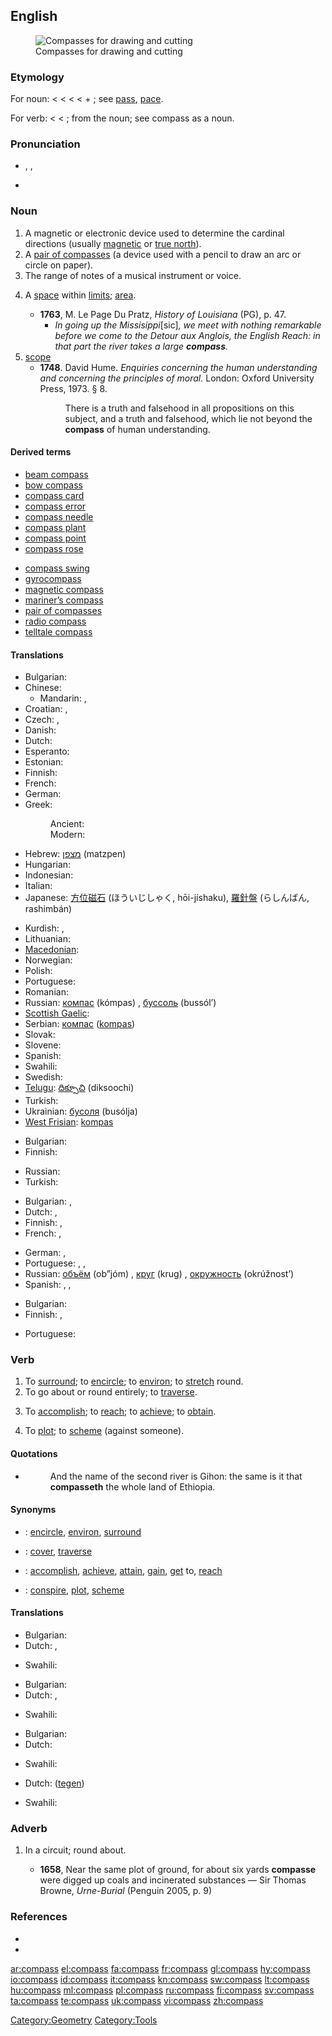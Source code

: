 {{wikipedia}}
==English==
[[Image:Zirkel.jpg|thumb|Compasses for drawing and cutting]]

===Etymology===
For noun: < {{etyl|enm}} {{term|compas||a circle, circuit, limit, form, a mathematical instrument}} < {{etyl|fro}} {{term|compas}} < {{etyl|ML.}} {{term|compassus||a circle, a circuit}} < {{etyl|la}} {{term|com-||together}} + {{term|passus||a pace, step, later a pass, way, route}}; see [[pass]], [[pace]].

For verb: < {{etyl|enm}} {{term|compassen||to go around, make a circuit, draw a circle, contrive, intend}} < {{etyl|fro}} {{term|compasser}}; from the noun; see compass as a noun.

===Pronunciation===
* {{enPR|kŭmʹpəs}}, {{IPA|/ˈkʌm.pəs/}}, {{SAMPA|/kVm.p@s/}}
* {{audio|en-us-compass.ogg|Audio (US)}}

===Noun===
{{en-noun|es}}

# A magnetic or electronic device used to determine the cardinal directions (usually [[Magnetic North|magnetic]] or [[true north]]).
# A [[pair of compasses]] (a device used with a pencil to draw an arc or circle on paper).
# The range of notes of a musical instrument or voice.
# {{obsolete}} A [[space]] within [[limit]]s; [[area]].
#* '''1763''', M. Le Page Du Pratz, ''History of Louisiana'' (PG), p. 47.
#** ''In going up the Missisippi ''[sic]'', we meet with nothing remarkable before we come to the Detour aux Anglois, the English Reach: in that part the river takes a large '''compass'''.''
# [[scope]]
#* '''1748'''.  David Hume.  ''Enquiries concerning the human understanding and concerning the principles of moral.'' London: Oxford University Press, 1973.  § 8.
#*: There is a truth and falsehood in all propositions on this subject, and a truth and falsehood, which lie not beyond the '''compass''' of human understanding.

====Derived terms====
{{top2}}
* [[beam compass]]
* [[bow compass]]
* [[compass card]]
* [[compass error]]
* [[compass needle]]
* [[compass plant]]
* [[compass point]]
* [[compass rose]]
{{mid2}}
* [[compass swing]]
* [[gyrocompass]]
* [[magnetic compass]]
* [[mariner’s compass]]
* [[pair of compasses]]
* [[radio compass]]
* [[telltale compass]]
{{bottom2}}

====Translations====
{{trans-top|navigational compass}}
* Bulgarian: {{t-|bg|компас|m|tr=kompas}}
* Chinese:
** Mandarin: {{t-|cmn|指南針|sc=Hani}}, {{t-|cmn|指南针|tr=zhǐnánzhēn|sc=Hani}}
* Croatian: {{t-|hr|kompas|m|alt=kòmpas}}, {{t+|hr|busola|f|alt=bùsola}}
* Czech: {{t-|cs|kompas|m}}, {{t+|cs|buzola|f}}
* Danish: {{t-|da|kompas|n}}
* Dutch: {{t+|nl|kompas|n}}
* Esperanto: {{t-|eo|kompaso|xs=Esperanto}}
* Estonian: {{t-|et|kompass}}
* Finnish: {{t+|fi|kompassi}}
* French: {{t+|fr|boussole|f}}
* German: {{t+|de|Kompass|m}}
* Greek:
*: Ancient: {{tø|grc|πυξίς|f|tr=pyksis|xs=Ancient Greek}}
*: Modern: {{t+|el|πυξίδα|f|tr=piksíδa}}
* Hebrew: [[מצפן]] (matzpen) {{m}}
* Hungarian: {{t+|hu|iránytű}}
* Indonesian: {{t+|id|kompas|xs=Indonesian}}
* Italian: {{t+|it|bussola|f}}
* Japanese: [[方位磁石]] (ほういじしゃく, hōi-jíshaku), [[羅針盤]] (らしんばん, rashimbán)
{{trans-mid}}
* Kurdish: {{ku-Arab|[[پیشاندار]]}}, {{ku-Arab|[[قبله‌نامه‌]]}}
* Lithuanian: {{t|lt|kompasas|m|xs=Lithuanian}}
* [[Macedonian]]: {{t-|mk|компас|m|tr=kómpas}}
* Norwegian: {{t-|no|kompass|c}}
* Polish: {{t+|pl|kompas|m}}
* Portuguese: {{t+|pt|bússola|f}}
* Romanian: {{t-|ro|busolă|f}}
* Russian: [[компас]] (kómpas) {{m}}, [[буссоль]] (bussól’) {{f}}
* [[Scottish Gaelic]]: {{t-|gd|cairt-iùil|f|xs=Scottish Gaelic}}
* Serbian: [[компас]] ([[kompas]]) {{m}}
* Slovak: {{t-|sk|kompas|m}}
* Slovene: {{t+|sl|kompas|m}}
* Spanish: {{t+|es|brújula|f}}
* Swahili: {{t+|sw|bikari|xs=Swahili}}
* Swedish: {{t+|sv|kompass|c}}
* [[Telugu]]: [[దిక్సూచి]] (diksoochi)
* Turkish: {{t+|tr|pusula}}
* Ukrainian: [[бусоля]] (busólja) {{m}}
* [[West Frisian]]: [[kompas]] {{n}}
{{trans-bottom}}

{{trans-see|pair of compasses}}

{{trans-top|range of notes of a musical instrument or voice}}
* Bulgarian: {{t|bg|обхват|m}}
* Finnish: {{t-|fi|ääniala}}
{{trans-mid}}
* Russian: {{t|ru|диапазон|m|tr=diapazón}}
* Turkish: {{t|tr|diyapazon}}
{{trans-bottom}}

{{trans-top|area}}
* Bulgarian: {{t+|bg|област|f}},  {{t|bg|обхват|m}}
* Dutch: {{t-|nl|omvang|m}}, {{t+|nl|bereik|n}}
* Finnish: {{t+|fi|alue}}, {{t+|fi|ala}}
* French: {{t+|fr|portée|f}}, {{t+|fr|étendue|f}}
{{trans-mid}}
* German: {{t+|de|Umfang|m}}, {{t-|de|Umkreis|m}}
* Portuguese: {{t+|pt|área|f}}, {{t-|pt|âmbito|m}}, {{t+|pt|alcance|m}}
* Russian: [[объём]] (ob”jóm) {{m}}, [[круг]] (krug) {{m}}, [[окружность]] (okrúžnost’) {{f}}
* Spanish: {{t+|es|área|f}}, {{t-|es|ámbito|m}}, {{t-|es|alcance|m}}
{{trans-bottom}}

{{trans-top|scope}}
* Bulgarian: {{t|bg|обхват|m}}
* Finnish: {{t+|fi|alue}}, {{t+|fi|ala}}
{{trans-mid}}
* Portuguese: {{t+|pt|limite|m}}
{{trans-bottom}}

===Verb===
{{en-verb|compass|es}}

# To [[surround]]; to [[encircle]]; to [[environ]]; to [[stretch]] round.
# To go about or round entirely; to [[traverse]].
# {{rfv-sense}} To [[accomplish]]; to [[reach]]; to [[achieve]]; to [[obtain]].
# {{rfv-sense}} To [[plot]]; to [[scheme]] (against someone).

====Quotations====
* {{RQ:Authorized Version|Genesis|2|13}}
*: And the name of the second river is Gihon: the same is it that '''compasseth''' the whole land of Ethiopia.

====Synonyms====
* {{italbrac|surround}}: [[encircle]], [[environ]], [[surround]]
* {{italbrac|go about or around entirely}}: [[cover]], [[traverse]]
* {{italbrac|accomplish}}: [[accomplish]], [[achieve]], [[attain]], [[gain]], [[get]] to, [[reach]]
* {{italbrac|plot (against someone)}}: [[conspire]], [[plot]], [[scheme]]

====Translations====
{{trans-top|surround}}
* Bulgarian: {{t|bg|заобикалям}}
* Dutch: {{t+|nl|beslaan}}, {{t+|nl|omvatten}}
{{trans-mid}}
* Swahili: {{t+|sw|bikari|xs=Swahili}}
{{trans-bottom}}

{{trans-top|go about or round entirely}}
* Bulgarian: {{t|bg|заобикалям}}
* Dutch: {{t-|nl|doorkruisen}}, {{t-|nl|omzwerven}}
{{trans-mid}}
* Swahili: {{t+|sw|bikari|xs=Swahili}}
{{trans-bottom}}

{{trans-top|accomplish}}
* Bulgarian: {{t|bg|постигам}}
* Dutch: {{t+|nl|bereiken}}
{{trans-mid}}
* Swahili: {{t+|sw|bikari|xs=Swahili}}
{{trans-bottom}}

{{trans-top|plot}}
* Dutch: {{t+|nl|samenzweren}} ([[tegen]])
{{trans-mid}}
* Swahili: {{t+|sw|bikari|xs=Swahili}}
{{trans-bottom}}

===Adverb===
{{en-adv}}

# {{obsolete}} In a circuit; round about.
#* '''1658''', Near the same plot of ground, for about six yards '''compasse''' were digged up coals and incinerated substances — Sir Thomas Browne, ''Urne-Burial'' (Penguin 2005, p. 9)

===References===
* {{R:Century 1911}}
* {{R:Webster 1913}}

[[Category:Geometry]]
[[Category:Tools]]

[[ar:compass]]
[[el:compass]]
[[fa:compass]]
[[fr:compass]]
[[gl:compass]]
[[hy:compass]]
[[io:compass]]
[[id:compass]]
[[it:compass]]
[[kn:compass]]
[[sw:compass]]
[[lt:compass]]
[[hu:compass]]
[[ml:compass]]
[[pl:compass]]
[[ru:compass]]
[[fi:compass]]
[[sv:compass]]
[[ta:compass]]
[[te:compass]]
[[uk:compass]]
[[vi:compass]]
[[zh:compass]]